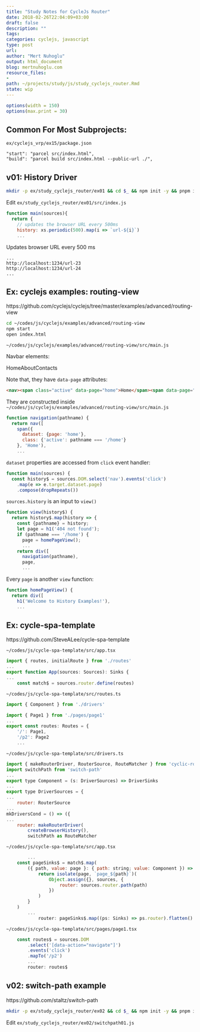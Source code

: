 ```yaml
---
title: "Study Notes for CycleJs Router"
date: 2018-02-26T22:04:09+03:00 
draft: false
description: ""
tags:
categories: cyclejs, javascript
type: post
url:
author: "Mert Nuhoglu"
output: html_document
blog: mertnuhoglu.com
resource_files:
-
path: ~/projects/study/js/study_cyclejs_router.Rmd
state: wip
---
```


<style>
  .main-container {
    max-width: 1600px !important;
  }
</style>

``` r
options(width = 150)
options(max.print = 30)
``` 

## Common For Most Subprojects:

`ex/cyclejs_vrp/ex15/package.json`

    "start": "parcel src/index.html",
    "build": "parcel build src/index.html --public-url ./",

## v01: History Driver

``` bash
mkdir -p ex/study_cyclejs_router/ex01 && cd $_ && npm init -y && pnpm i --save-dev parcel-bundler && npm i xstream @cycle/run @cycle/history && mkdir -p src
``` 

Edit `ex/study_cyclejs_router/ex01/src/index.js`

``` js
function main(sources){
  return {
    // updates the browser URL every 500ms
    history: xs.periodic(500).map(i => `url-${i}`)
    ...
``` 

Updates browser URL every 500 ms

    ...
    http://localhost:1234/url-23
    http://localhost:1234/url-24
    ...

## Ex: cyclejs examples: routing-view

https://github.com/cyclejs/cyclejs/tree/master/examples/advanced/routing-view

``` bash
cd ~/codes/js/cyclejs/examples/advanced/routing-view
npm start
open index.html
``` 

`~/codes/js/cyclejs/examples/advanced/routing-view/src/main.js`

Navbar elements:

<nav><span class="active" data-page="home">Home</span><span data-page="about">About</span><span data-page="contacts">Contacts</span></nav>

Note that, they have `data-page` attributes:

``` html
<nav><span class="active" data-page="home">Home</span><span data-page="about">About</span><span data-page="contacts">Contacts</span></nav>
``` 

They are constructed inside `~/codes/js/cyclejs/examples/advanced/routing-view/src/main.js`

``` js
function navigation(pathname) {
  return nav([
    span({
      dataset: {page: 'home'},
      class: {'active': pathname === '/home'}
    }, 'Home'),
    ...
``` 

`dataset` properties are accessed from `click` event handler:

``` js
function main(sources) {
  const history$ = sources.DOM.select('nav').events('click')
    .map(e => e.target.dataset.page)
    .compose(dropRepeats())
``` 

`sources.history` is an input to `view()`

``` js
function view(history$) {
  return history$.map(history => {
    const {pathname} = history;
    let page = h1('404 not found');
    if (pathname === '/home') {
      page = homePageView();
      ...
    return div([
      navigation(pathname),
      page,
      ...
``` 

Every `page` is another `view` function:

``` js
function homePageView() {
  return div([
    h1('Welcome to History Examples!'),
    ...
``` 

## Ex: cycle-spa-template

https://github.com/SteveALee/cycle-spa-template

`~/codes/js/cycle-spa-template/src/app.tsx`

``` js
import { routes, initialRoute } from './routes'
...
export function App(sources: Sources): Sinks {
...
    const match$ = sources.router.define(routes)
``` 

`~/codes/js/cycle-spa-template/src/routes.ts`

``` js
import { Component } from './drivers'

import { Page1 } from './pages/page1'
...
export const routes: Routes = {
    '/': Page1,
    '/p2': Page2
    ...
``` 

`~/codes/js/cycle-spa-template/src/drivers.ts`

``` js
import { makeRouterDriver, RouterSource, RouteMatcher } from 'cyclic-router'
import switchPath from 'switch-path'
...
export type Component = (s: DriverSources) => DriverSinks
...
export type DriverSources = {
...
    router: RouterSource
...
mkDriversCond = () => ({
...
    router: makeRouterDriver(
        createBrowserHistory(),
        switchPath as RouteMatcher
``` 

`~/codes/js/cycle-spa-template/src/app.tsx`

``` js
		...
    const pageSinks$ = match$.map(
        ({ path, value: page }: { path: string; value: Component }) => {
            return isolate(page, `page_${path}`)(
                Object.assign({}, sources, {
                    router: sources.router.path(path)
                })
            )
        }
    ) 
		...
			router: pageSinks$.map((ps: Sinks) => ps.router).flatten()
``` 

`~/codes/js/cycle-spa-template/src/pages/page1.tsx`
 
``` js
    const routes$ = sources.DOM
        .select('[data-action="navigate"]')
        .events('click')
        .mapTo('/p2')
		...
        router: routes$
``` 

## v02: switch-path example

https://github.com/staltz/switch-path

``` bash
mkdir -p ex/study_cyclejs_router/ex02 && cd $_ && npm init -y && pnpm i switch-path
``` 

Edit `ex/study_cyclejs_router/ex02/switchpath01.js`
